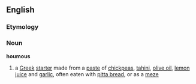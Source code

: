 ==English==
===Etymology===
{{Gr.}}
===Noun===
{{wikipedia}}
'''houmous'''
# a [[Greek]] [[starter]] made from a [[paste]] of [[chickpea]]s, [[tahini]], [[olive oil]], [[lemon]] [[juice]] and [[garlic]], often eaten with [[pitta bread]], or as a [[meze]]